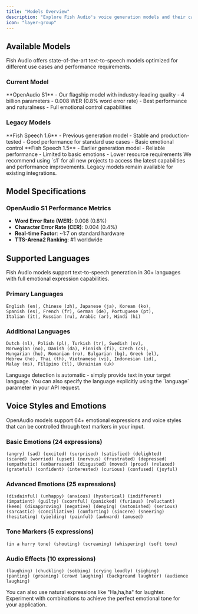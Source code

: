 ```yaml
---
title: "Models Overview"
description: "Explore Fish Audio's voice generation models and their capabilities"
icon: "layer-group"
---
```



## Available Models

Fish Audio offers state-of-the-art text-to-speech models optimized for different use cases and performance requirements.

### Current Model

<Card title="s1" icon="star">
  **OpenAudio S1** - Our flagship model with industry-leading quality
  - 4 billion parameters
  - 0.008 WER (0.8% word error rate)
  - Best performance and naturalness
  - Full emotional control capabilities
</Card>

### Legacy Models

<CardGroup cols={2}>
  <Card title="speech-1.6" icon="clock-rotate-left">
    **Fish Speech 1.6** - Previous generation model
    - Stable and production-tested
    - Good performance for standard use cases
    - Basic emotional control
  </Card>

  <Card title="speech-1.5" icon="clock-rotate-left">
    **Fish Speech 1.5** - Earlier generation model
    - Reliable performance
    - Limited to basic emotions
    - Lower resource requirements
  </Card>
</CardGroup>

<Note>
We recommend using `s1` for all new projects to access the latest capabilities and performance improvements. Legacy models remain available for existing integrations.
</Note>

## Model Specifications

### OpenAudio S1 Performance Metrics

- **Word Error Rate (WER)**: 0.008 (0.8%)
- **Character Error Rate (CER)**: 0.004 (0.4%)
- **Real-time Factor**: ~1:7 on standard hardware
- **TTS-Arena2 Ranking**: #1 worldwide

## Supported Languages

Fish Audio models support text-to-speech generation in 30+ languages with full emotional expression capabilities.

### Primary Languages
```
English (en), Chinese (zh), Japanese (ja), Korean (ko),
Spanish (es), French (fr), German (de), Portuguese (pt),
Italian (it), Russian (ru), Arabic (ar), Hindi (hi)
```

### Additional Languages
```
Dutch (nl), Polish (pl), Turkish (tr), Swedish (sv),
Norwegian (no), Danish (da), Finnish (fi), Czech (cs),
Hungarian (hu), Romanian (ro), Bulgarian (bg), Greek (el),
Hebrew (he), Thai (th), Vietnamese (vi), Indonesian (id),
Malay (ms), Filipino (tl), Ukrainian (uk)
```

<Info>
Language detection is automatic - simply provide text in your target language. You can also specify the language explicitly using the `language` parameter in your API request.
</Info>

## Voice Styles and Emotions

OpenAudio models support 64+ emotional expressions and voice styles that can be controlled through text markers in your input.

### Basic Emotions (24 expressions)
```
(angry) (sad) (excited) (surprised) (satisfied) (delighted)
(scared) (worried) (upset) (nervous) (frustrated) (depressed)
(empathetic) (embarrassed) (disgusted) (moved) (proud) (relaxed)
(grateful) (confident) (interested) (curious) (confused) (joyful)
```

### Advanced Emotions (25 expressions)
```
(disdainful) (unhappy) (anxious) (hysterical) (indifferent)
(impatient) (guilty) (scornful) (panicked) (furious) (reluctant)
(keen) (disapproving) (negative) (denying) (astonished) (serious)
(sarcastic) (conciliative) (comforting) (sincere) (sneering)
(hesitating) (yielding) (painful) (awkward) (amused)
```

### Tone Markers (5 expressions)
```
(in a hurry tone) (shouting) (screaming) (whispering) (soft tone)
```

### Audio Effects (10 expressions)
```
(laughing) (chuckling) (sobbing) (crying loudly) (sighing)
(panting) (groaning) (crowd laughing) (background laughter) (audience laughing)
```

<Tip>
You can also use natural expressions like "Ha,ha,ha" for laughter. Experiment with combinations to achieve the perfect emotional tone for your application.
</Tip>

<Support />